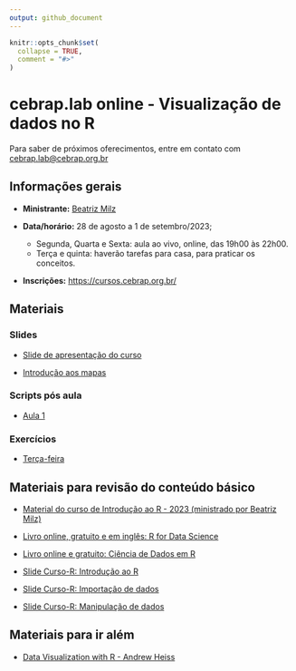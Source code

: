 ```yaml
---
output: github_document
---
```


<!-- README.md is generated from README.Rmd. Please edit that file -->

```r
knitr::opts_chunk$set(
  collapse = TRUE,
  comment = "#>"
)
```

# cebrap.lab online -  Visualização de dados no R

Para saber de próximos oferecimentos, entre em contato com <cebrap.lab@cebrap.org.br>


## Informações gerais

- **Ministrante:** [Beatriz Milz](https://beatrizmilz.com/about/)

- **Data/horário:** 28 de agosto a 1 de setembro/2023;
  - Segunda, Quarta e Sexta: aula ao vivo, online, das 19h00 às 22h00.
  - Terça e quinta: haverão tarefas para casa, para praticar os conceitos.

- **Inscrições:** <https://cursos.cebrap.org.br/>


## Materiais

### Slides

- [Slide de apresentação do curso](https://beatrizmilz.github.io/2023-08-cebrap-lab-viz/slides/introducao-ao-curso.html#/)

- [Introdução aos mapas](https://beatrizmilz.github.io/2023-08-cebrap-lab-viz/slides/mapas-com-r.html#/)


### Scripts pós aula

-  [Aula 1](https://github.com/beatrizmilz/2023-08-cebrap-lab-viz/blob/main/scripts-pos-aula/aula-01.R)

### Exercícios

- [Terça-feira](https://github.com/beatrizmilz/2023-08-cebrap-lab-viz/blob/main/exercicios/exercicio-01.R)

## Materiais para revisão do conteúdo básico

- [Material do curso de Introdução ao R - 2023 (ministrado por Beatriz Milz)](https://beatrizmilz.github.io/2023-06-cebrap-lab-intro-R/)

- [Livro online, gratuito e em inglês: R for Data Science](https://r4ds.hadley.nz/)

- [Livro online e gratuito: Ciência de Dados em R](https://livro.curso-r.com/7-2-dplyr.html)

- [Slide Curso-R: Introdução ao R](https://curso-r.github.io/main-r4ds-1/slides/02-introducao-ao-r.html#1)


- [Slide Curso-R: Importação de dados](https://curso-r.github.io/main-r4ds-1/slides/03-importacao.html#1)

- [Slide Curso-R: Manipulação de dados](https://curso-r.github.io/main-r4ds-1/slides/04-manipulacao.html#1)


## Materiais para ir além

- [Data Visualization with R -  Andrew Heiss ](https://datavizf23.classes.andrewheiss.com/syllabus.html)


